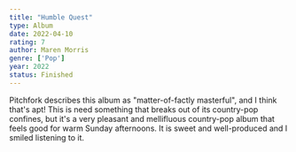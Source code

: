 ```yaml
---
title: "Humble Quest"
type: Album
date: 2022-04-10
rating: 7
author: Maren Morris
genre: ['Pop']
year: 2022
status: Finished
---
```


Pitchfork describes this album as "matter-of-factly masterful", and I think that's apt! This is need something that breaks out of its country-pop confines, but it's a very pleasant and mellifluous country-pop album that feels good for warm Sunday afternoons. It is sweet and well-produced and I smiled listening to it.
